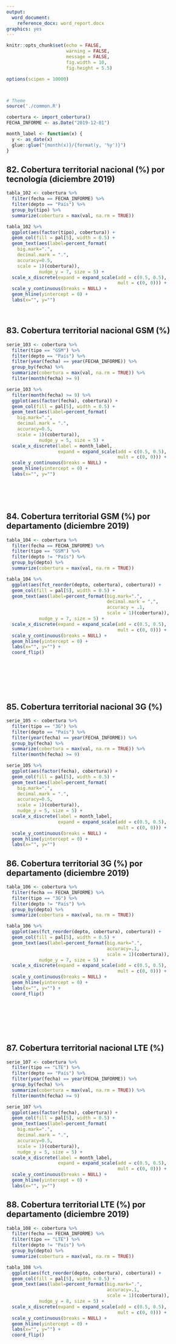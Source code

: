 ```yaml
---
output:
  word_document:
    reference_docx: word_report.docx
graphics: yes
---
```


```r
knitr::opts_chunk$set(echo = FALSE, 
                      warning = FALSE,
                      message = FALSE,
                      fig.width = 10, 
                      fig.height = 5.5)

options(scipen = 10000)



# Theme
source('./common.R')

cobertura <- import_cobertura()
FECHA_INFORME <- as.Date("2019-12-01")

month_label <- function(x) {
  y <- as_date(x)
  glue::glue("{month(x)}/{format(y, '%y')}")
}


```



## 82. Cobertura territorial nacional (%) por tecnología (diciembre 2019)

```r
tabla_102 <- cobertura %>% 
  filter(fecha == FECHA_INFORME) %>% 
  filter(depto == "País") %>% 
  group_by(tipo) %>% 
  summarize(cobertura = max(val, na.rm = TRUE))

tabla_102 %>%
  ggplot(aes(factor(tipo), cobertura)) +
  geom_col(fill = pal[5], width = 0.5) + 
  geom_text(aes(label=percent_format(
    big.mark=".",
    decimal.mark = ".",
    accuracy=0.5,
    scale = 1)(cobertura)), 
            nudge_y = 7, size = 5) +
  scale_x_discrete(expand = expand_scale(add = c(0.5, 0.5),
                                         mult = c(0, 0))) +
  scale_y_continuous(breaks = NULL) +
  geom_hline(yintercept = 0) +
  labs(x="", y="")
```

<br />

## 83. Cobertura territorial nacional GSM (%)

```r
serie_103 <- cobertura %>% 
  filter(tipo == "GSM") %>% 
  filter(depto == "País") %>% 
  filter(year(fecha) == year(FECHA_INFORME)) %>%
  group_by(fecha) %>% 
  summarize(cobertura = max(val, na.rm = TRUE)) %>% 
  filter(month(fecha) >= 9)

serie_103 %>% 
  filter(month(fecha) >= 9) %>% 
  ggplot(aes(factor(fecha), cobertura)) +
  geom_col(fill = pal[5], width = 0.5) + 
  geom_text(aes(label=percent_format(
    big.mark=".",
    decimal.mark = ".",
    accuracy=0.5,
    scale = 1)(cobertura)), 
            nudge_y = 5, size = 5) +
  scale_x_discrete(label = month_label,
                   expand = expand_scale(add = c(0.5, 0.5),
                                         mult = c(0, 0))) +
  scale_y_continuous(breaks = NULL) +
  geom_hline(yintercept = 0) +
  labs(x="", y="")
```

<br />


<br />

## 84. Cobertura territorial GSM (%) por departamento (diciembre 2019)

```r
tabla_104 <- cobertura %>% 
  filter(fecha == FECHA_INFORME) %>% 
  filter(tipo == "GSM") %>% 
  filter(depto != "País") %>% 
  group_by(depto) %>% 
  summarize(cobertura = max(val, na.rm = TRUE))

tabla_104 %>% 
  ggplot(aes(fct_reorder(depto, cobertura), cobertura)) +
  geom_col(fill = pal[5], width = 0.5) + 
  geom_text(aes(label=percent_format(big.mark=".", 
                                     decimal.mark = ",",
                                     accuracy = .1,
                                     scale = 1)(cobertura)), 
            nudge_y = 7, size = 5) +
  scale_x_discrete(expand = expand_scale(add = c(0.5, 0.5),
                                         mult = c(0, 0))) +
  scale_y_continuous(breaks = NULL) +
  geom_hline(yintercept = 0) +
  labs(x="", y="") +
  coord_flip()
```

<br />

<br />

<br />

## 85. Cobertura territorial nacional 3G (%)

```r
serie_105 <- cobertura %>% 
  filter(tipo == "3G") %>% 
  filter(depto == "País") %>% 
  filter(year(fecha) == year(FECHA_INFORME)) %>%
  group_by(fecha) %>% 
  summarize(cobertura = max(val, na.rm = TRUE)) %>% 
  filter(month(fecha) >= 9)

serie_105 %>% 
  ggplot(aes(factor(fecha), cobertura)) +
  geom_col(fill = pal[5], width = 0.5) + 
  geom_text(aes(label=percent_format(
    big.mark=".",
    decimal.mark = ".",
    accuracy=0.5,
    scale = 1)(cobertura)), 
    nudge_y = 5, size = 5) +
  scale_x_discrete(label = month_label,
                   expand = expand_scale(add = c(0.5, 0.5),
                                         mult = c(0, 0))) +
  scale_y_continuous(breaks = NULL) +
  geom_hline(yintercept = 0) +
  labs(x="", y="")
```

## 86. Cobertura territorial 3G (%) por departamento (diciembre 2019)

```r
tabla_106 <- cobertura %>% 
  filter(fecha == FECHA_INFORME) %>% 
  filter(tipo == "3G") %>% 
  filter(depto != "País") %>% 
  group_by(depto) %>% 
  summarize(cobertura = max(val, na.rm = TRUE))

tabla_106 %>% 
  ggplot(aes(fct_reorder(depto, cobertura), cobertura)) +
  geom_col(fill = pal[5], width = 0.5) + 
  geom_text(aes(label=percent_format(big.mark=".",
                                     accuracy=.1,
                                     scale = 1)(cobertura)), 
            nudge_y = 7, size = 5) +
  scale_x_discrete(expand = expand_scale(add = c(0.5, 0.5),
                                         mult = c(0, 0))) +
  scale_y_continuous(breaks = NULL) +
  geom_hline(yintercept = 0) +
  labs(x="", y="") +
  coord_flip()
```

<br />

<br />

<br />

## 87. Cobertura territorial nacional LTE (%)

```r
serie_107 <- cobertura %>% 
  filter(tipo == "LTE") %>% 
  filter(depto == "País") %>% 
  filter(year(fecha) == year(FECHA_INFORME)) %>%
  group_by(fecha) %>% 
  summarize(cobertura = max(val, na.rm = TRUE)) %>% 
  filter(month(fecha) >= 9)

serie_107 %>% 
  ggplot(aes(factor(fecha), cobertura)) +
  geom_col(fill = pal[5], width = 0.5) + 
  geom_text(aes(label=percent_format(
    big.mark=".",
    decimal.mark = ".",
    accuracy=0.5,
    scale = 1)(cobertura)), 
    nudge_y = 5, size = 5) +
  scale_x_discrete(label = month_label,
                   expand = expand_scale(add = c(0.5, 0.5),
                                         mult = c(0, 0))) +
  scale_y_continuous(breaks = NULL) +
  geom_hline(yintercept = 0) +
  labs(x="", y="")
```

## 88. Cobertura territorial LTE (%) por departamento (diciembre 2019)

```r
tabla_108 <- cobertura %>% 
  filter(fecha == FECHA_INFORME) %>% 
  filter(tipo == "LTE") %>% 
  filter(depto != "País") %>% 
  group_by(depto) %>% 
  summarize(cobertura = max(val, na.rm = TRUE))

tabla_108 %>% 
  ggplot(aes(fct_reorder(depto, cobertura), cobertura)) +
  geom_col(fill = pal[5], width = 0.5) + 
  geom_text(aes(label=percent_format(big.mark=".", 
                                     accuracy=.1,
                                     scale = 1)(cobertura)), 
            nudge_y = 8, size = 5) +
  scale_x_discrete(expand = expand_scale(add = c(0.5, 0.5),
                                         mult = c(0, 0))) +
  scale_y_continuous(breaks = NULL) +
  geom_hline(yintercept = 0) +
  labs(x="", y="") +
  coord_flip()

```

<br />

<br />

<br />
